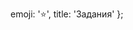 

  emoji: '⭐',
  title: 'Задания'
};

<div className='grid grid-cols-1 gap-6 md:grid-cols-2'>

<Link href='/platform/frontend/tasks/delivery'>
  <TaskCard
    title='Доставка товаров'
    description='Доставка товаров'
    emoji='📦'
    className='hover:bg-accent'
  />
</Link>

<Link href='/platform/frontend/tasks/cinema'>
  <TaskCard title='Кинотеатр' description='Кинотеатр' emoji='🍿' className='hover:bg-accent' />
</Link>

<Link href='/platform/frontend/tasks/pizza'>
  <TaskCard title='Пицца' description='Пицца' emoji='🍕' className='hover:bg-accent' />
</Link>

<Link href='/platform/frontend/tasks/car'>
  <TaskCard
    title='Аренда машин'
    description='Аренда машин'
    emoji='🚗'
    className='hover:bg-accent'
  />
</Link>

</div>
